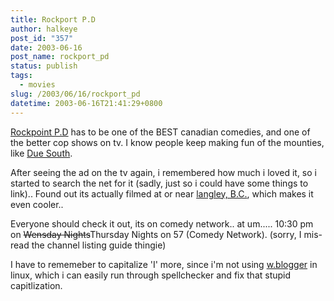 ```yaml
---
title: Rockport P.D
author: halkeye
post_id: "357"
date: 2003-06-16
post_name: rockport_pd
status: publish
tags:
  - movies
slug: /2003/06/16/rockport_pd
datetime: 2003-06-16T21:41:29+0800
---
```


[Rockpoint P.D](https://us.imdb.com/Title?0310516) has to be one of the BEST canadian comedies, and one of the better cop shows on tv. I know people keep making fun of the mounties, like [Due South](https://us.imdb.com/Title?0108756).

After seeing the ad on the tv again, i remembered how much i loved it, so i started to search the net for it (sadly, just so i could have some things to link).. Found out its actually filmed at or near [langley, B.C.](https://www.langleyadvance.com/011103/showtime/011103sh1.html), which makes it even cooler..

Everyone should check it out, its on comedy network.. at um..... 10:30 pm on <s>Wensday Nights</s>Thursday Nights on 57 (Comedy Network). (sorry, I mis-read the channel listing guide thingie)

I have to rememeber to capitalize 'I' more, since i'm not using [ w.blogger](https://www.wbloggar.com/index.php?itemid=155) in linux, which i can easily run through spellchecker and fix that stupid capitlization.
